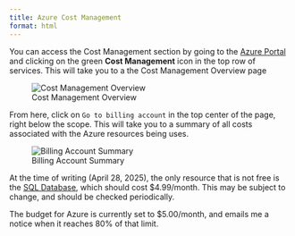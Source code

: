 ```yaml
---
title: Azure Cost Management
format: html
---
```


You can access the Cost Management section by going to the [Azure Portal](../architecture/azure/azure-overview.html#portal) and clicking on the green **Cost Management** icon in the top row of services.  This will take you to a the Cost Management Overview page

![Cost Management Overview](images/azure-cost-management.jpg)

From here, click on `Go to billing account` in the top center of the page, right below the scope.  This will take you to a summary of all costs associated with the Azure resources being uses.

![Billing Account Summary](images/billing-account.jpg)

At the time of writing (April 28, 2025), the only resource that is not free is the [SQL Database](../architecture/azure/terramax-data/terramax-data.html), which should cost $4.99/month.  This may be subject to change, and should be checked periodically.

The budget for Azure is currently set to $5.00/month, and emails me a notice when it reaches 80% of that limit.